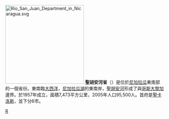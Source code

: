[[File:Rio_San_Juan_Department_in_Nicaragua.svg|250px]]
'''聖胡安河省'''（{{lang-es|'''Río San Juan'''}}）是位於[[尼加拉瓜|尼加拉瓜]]東南部的一個省份。東南臨[[大西洋|大西洋]]，[[尼加拉瓜湖|尼加拉瓜湖]]的東南岸，[[聖胡安河_(尼加拉瓜)|聖胡安河]]形成了與[[哥斯大黎加|哥斯大黎加]]邊界。於1957年成立，面積7,473平方公里，2005年人口95,500人。首府是[[聖卡洛斯_(尼加拉瓜)|聖卡洛斯]]，並下分6市。

{{尼加拉瓜行政區劃}}

{{Nicaragua-stub}}
[[Category:尼加拉瓜行政區劃|R]]